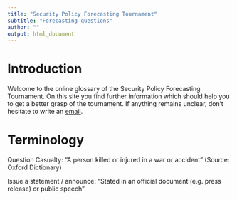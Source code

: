```yaml
---
title: "Security Policy Forecasting Tournament"
subtitle: "Forecasting questions"
author: ""
output: html_document
---
```


# Introduction

Welcome to the online glossary of the Security Policy Forecasting Tournament. On this site you find further information which should help you to get a better grasp of the tournament. If anything remains unclear, don't hesitate to write an [email](a.sacharow@mpp.hertie-school.org).

# Terminology

Question 
Casualty: "A person killed or injured in a war or accident" (Source: Oxford Dictionary)

Issue a statement / announce: "Stated in an official document (e.g. press release) or public speech"
